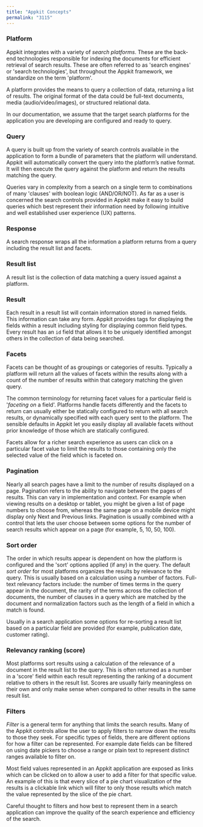 ```yaml
---
title: "Appkit Concepts"
permalink: "3115"
---
```


### Platform

Appkit integrates with a variety of *search platforms*. These are the back-end technologies responsible for indexing the documents for efficient retrieval of search results. These are often referred to as 'search engines' or 'search technologies', but throughout the Appkit framework, we standardize on the term 'platform'.

A platform provides the means to query a collection of data, returning a list of results. The original format of the data could be full-text documents, media (audio/video/images), or structured relational data.

In our documentation, we assume that the target search platforms for the application you are developing are configured and ready to query.

### Query

A query is built up from the variety of search controls available in the application to form a bundle of parameters that the platform will understand. Appkit will automatically convert the query into the platform’s native format. It will then execute the query against the platform and return the results matching the query.

Queries vary in complexity from a search on a single term to combinations of many 'clauses' with boolean logic (AND/OR/NOT). As far as a user is concerned the search controls provided in Appkit make it easy to build queries which best represent their information need by following intuitive and well established user experience (UX) patterns.

### Response

A search response wraps all the information a platform returns from a query including the result list and facets.

### Result list

A result list is the collection of data matching a query issued against a platform.

### Result

Each result in a result list will contain information stored in named fields. This information can take any form. Appkit provides tags for displaying the fields within a result including styling for displaying common field types. Every result has an `id` field that allows it to be uniquely identified amongst others in the collection of data being searched.

### Facets

Facets can be thought of as groupings or categories of results. Typically a platform will return all the values of facets within the results along with a count of the number of results within that category matching the given query.

The common terminology for returning facet values for a particular field is '*faceting on* a field'. Platforms handle facets differently and the facets to return can usually either be statically configured to return with all search results, or dynamically specified with each query sent to the platform. The sensible defaults in Appkit let you easily display all available facets without prior knowledge of those which are statically configured.

Facets allow for a richer search experience as users can click on a particular facet value to limit the results to those containing only the selected value of the field which is faceted on.

### Pagination

Nearly all search pages have a limit to the number of results displayed on a page. Pagination refers to the ability to navigate between the pages of results. This can vary in implementation and context. For example when viewing results on a desktop or tablet, you might be given a list of page numbers to choose from, whereas the same page on a mobile device might display only Next and Previous links. Pagination is usually combined with a control that lets the user choose between some options for the number of search results which appear on a page (for example, 5, 10, 50, 100).

### Sort order

The order in which results appear is dependent on how the platform is configured and the 'sort' options applied (if any) in the query. The default *sort order* for most platforms organizes the results by relevance to the query. This is usually based on a calculation using a number of factors. Full-text relevancy factors include: the number of times terms in the query appear in the document, the rarity of the terms across the collection of documents, the number of clauses in a query which are matched by the document and normalization factors such as the length of a field in which a match is found.

Usually in a search application some options for re-sorting a result list based on a particular field are provided (for example, publication date, customer rating).

### Relevancy ranking (score)

Most platforms sort results using a calculation of the relevance of a document in the result list to the query. This is often returned as a number in a 'score' field within each result representing the ranking of a document relative to others in the result list. Scores are usually fairly meaningless on their own and only make sense when compared to other results in the same result list.

### Filters

*Filter* is a general term for anything that limits the search results. Many of the Appkit controls allow the user to apply filters to narrow down the results to those they seek. For specific types of fields, there are different options for how a filter can be represented. For example date fields can be filtered on using date pickers to choose a range or plain text to represent distinct ranges available to filter on.

Most field values represented in an Appkit application are exposed as links which can be clicked on to allow a user to add a filter for that specific value. An example of this is that every slice of a pie chart visualization of the results is a clickable link which will filter to only those results which match the value represented by the slice of the pie chart.

Careful thought to filters and how best to represent them in a search application can improve the quality of the search experience and efficiency of the search.